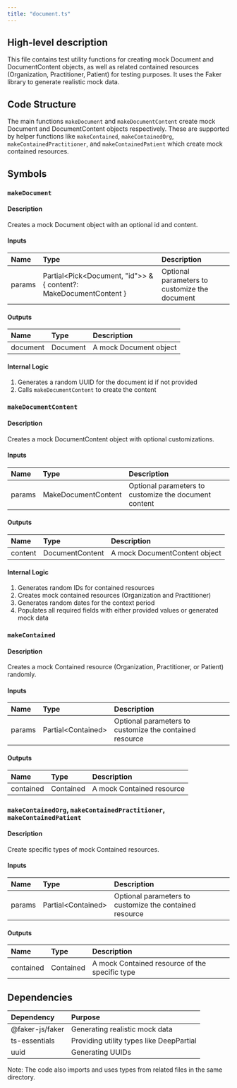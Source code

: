 ```yaml
---
title: "document.ts"
---
```


## High-level description
This file contains test utility functions for creating mock Document and DocumentContent objects, as well as related contained resources (Organization, Practitioner, Patient) for testing purposes. It uses the Faker library to generate realistic mock data.

## Code Structure
The main functions `makeDocument` and `makeDocumentContent` create mock Document and DocumentContent objects respectively. These are supported by helper functions like `makeContained`, `makeContainedOrg`, `makeContainedPractitioner`, and `makeContainedPatient` which create mock contained resources.

## Symbols

### `makeDocument`
#### Description
Creates a mock Document object with an optional id and content.

#### Inputs
| Name | Type | Description |
|:-----|:-----|:------------|
| params | Partial&lt;Pick&lt;Document, "id"&gt;&gt; & { content?: MakeDocumentContent } | Optional parameters to customize the document |

#### Outputs
| Name | Type | Description |
|:-----|:-----|:------------|
| document | Document | A mock Document object |

#### Internal Logic
1. Generates a random UUID for the document id if not provided
2. Calls `makeDocumentContent` to create the content

### `makeDocumentContent`
#### Description
Creates a mock DocumentContent object with optional customizations.

#### Inputs
| Name | Type | Description |
|:-----|:-----|:------------|
| params | MakeDocumentContent | Optional parameters to customize the document content |

#### Outputs
| Name | Type | Description |
|:-----|:-----|:------------|
| content | DocumentContent | A mock DocumentContent object |

#### Internal Logic
1. Generates random IDs for contained resources
2. Creates mock contained resources (Organization and Practitioner)
3. Generates random dates for the context period
4. Populates all required fields with either provided values or generated mock data

### `makeContained`
#### Description
Creates a mock Contained resource (Organization, Practitioner, or Patient) randomly.

#### Inputs
| Name | Type | Description |
|:-----|:-----|:------------|
| params | Partial&lt;Contained&gt; | Optional parameters to customize the contained resource |

#### Outputs
| Name | Type | Description |
|:-----|:-----|:------------|
| contained | Contained | A mock Contained resource |

### `makeContainedOrg`, `makeContainedPractitioner`, `makeContainedPatient`
#### Description
Create specific types of mock Contained resources.

#### Inputs
| Name | Type | Description |
|:-----|:-----|:------------|
| params | Partial&lt;Contained&gt; | Optional parameters to customize the contained resource |

#### Outputs
| Name | Type | Description |
|:-----|:-----|:------------|
| contained | Contained | A mock Contained resource of the specific type |

## Dependencies
| Dependency | Purpose |
|:-----------|:--------|
| @faker-js/faker | Generating realistic mock data |
| ts-essentials | Providing utility types like DeepPartial |
| uuid | Generating UUIDs |

Note: The code also imports and uses types from related files in the same directory.